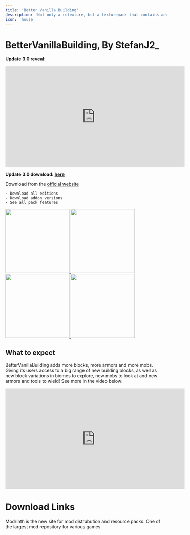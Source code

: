 ```yaml
---
title: 'Better Vanilla Building'
description: 'Not only a retexture, but a texturepack that contains additional blocks, items and biome varieties. '
icon: 'house'
---
```


# BetterVanillaBuilding, By StefanJ2_
**Update 3.0 reveal:**
<iframe width="560" 
height="315" 
src="https://www.youtube.com/embed/eOf2QGLa5xg?si=q1hTHqa6hNmxxODz" title="YouTube video player" 
frameborder="0" 
allow="accelerometer; autoplay; clipboard-write; encrypted-media; gyroscope; picture-in-picture; web-share" referrerpolicy="strict-origin-when-cross-origin" allowfullscreen></iframe>

**Update 3.0 download: [here](https://www.patreon.com/posts/update-3-0-beta-107262539)**

Download from the [official website](https://bettervanillabuilding.com/)

    - Download all editions
    - Download addon versions
    - See all pack features

<a href="https://www.bettervanillabuilding.com" target="_blank">
  <img height="200" noZoom src="https://cdn.modrinth.com/data/cached_images/1f0f123a835c8ba719f7d3288074e96a907c2e43.png" />
</a>

<a href="https://discord.gg/a6KDAEpy6N" target="_blank">
  <img width="200" noZoom src="https://cdn.modrinth.com/data/cached_images/4e25d7050de673271a8ab33cd0db2cdb69d4a1fa.png" />
</a>

<a href="https://www.twitch.tv/stefanj2_" target="_blank">
  <img width="200" noZoom src="https://cdn.modrinth.com/data/cached_images/ae95f05075ea9788053db9f0ff57bfdf352bcd6b.png" />
</a>

<a href="https://www.patreon.com/BetterVanillaBuilding" target="_blank">
  <img width="200" noZoom src="https://cdn.modrinth.com/data/cached_images/f8c479244841e2fbcbde64c2e51fe3610f6ef432.png" />
</a>

## What to expect
BetterVanillaBuilding adds more blocks, more armors and more mobs. Giving its users access to a big range of new building blocks, as well as new block variations in biomes to explore, new mobs to look at and new armors and tools to wield! See more in the video below:

<iframe width="560" height="315" src="https://www.youtube.com/embed/pW1L-E2jkh4?si=ku_gajuisjtn9cjM" title="YouTube video player" frameborder="0" allow="accelerometer; autoplay; clipboard-write; encrypted-media; gyroscope; picture-in-picture; web-share" referrerpolicy="strict-origin-when-cross-origin" allowfullscreen></iframe>

# Download Links

<CardGroup cols={2}>
  <Card 
    title="Modrinth Download Link"
    icon= "download"
    href="https://modrinth.com/resourcepack/bettervanillabuilding"
  >
    Modrinth is the new site for mod distrubution and resource packs.
  </Card>
  <Card
    title="Curseforge Download Link"
    icon="download"
    href="https://www.curseforge.com/minecraft/texture-packs/bettervanillabuilding"
  >
    One of the largest mod repository for various games
  </Card>
</CardGroup>